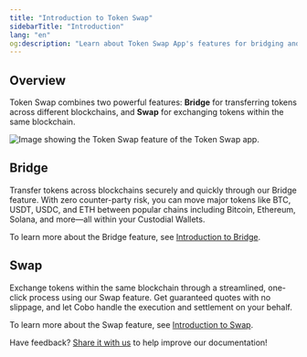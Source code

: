 ```yaml
---
title: "Introduction to Token Swap"
sidebarTitle: "Introduction"
lang: "en"
og:description: "Learn about Token Swap App's features for bridging and swapping digital assets."
---
```


## Overview

Token Swap combines two powerful features: **Bridge** for transferring tokens across different blockchains, and **Swap** for exchanging tokens within the same blockchain.

<img src="/en/images/portal-apps/bridge/bridge.png" className="screenshot_full_screen" alt="Image showing the Token Swap feature of the Token Swap app." />

## Bridge
Transfer tokens across blockchains securely and quickly through our Bridge feature. With zero counter-party risk, you can move major tokens like BTC, USDT, USDC, and ETH between popular chains including Bitcoin, Ethereum, Solana, and more—all within your Custodial Wallets.

To learn more about the Bridge feature, see [Introduction to Bridge](/en/apps/token-swap/bridge/introduction).

## Swap
Exchange tokens within the same blockchain through a streamlined, one-click process using our Swap feature. Get guaranteed quotes with no slippage, and let Cobo handle the execution and settlement on your behalf.

To learn more about the Swap feature, see [Introduction to Swap](/en/apps/token-swap/swap/introduction).




<Tip>Have feedback? [Share it with us](https://forms.zohopublic.com/cobo/form/DocumentFeedbackForm/formperma/QvLOhxJv1_JMsJ-1dleZ8Itb_7rzN-LtgvsDdxosoVI?referrername=manuals) to help improve our documentation!</Tip>
